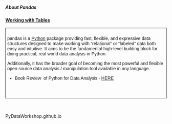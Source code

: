 <h5>About Pandas</h5>

<span style="text-decoration:underline;"><strong>Working with Tables</strong></span>

<style type="text/css">
.tg  {border-collapse:collapse;border-spacing:0;}
.tg td{font-family:Arial, sans-serif;font-size:14px;padding:10px 5px;border-style:solid;border-width:1px;overflow:hidden;word-break:normal;}
.tg th{font-family:Arial, sans-serif;font-size:14px;font-weight:normal;padding:10px 5px;border-style:solid;border-width:1px;overflow:hidden;word-break:normal;}
.tg .tg-yw4l{vertical-align:top}
</style>
<font size =6>
<table class="tg">
  <tr>
    <td class="tg-yw4l">
pandas is a <a class="reference external" href="http://www.python.org/" target="_blank">Python</a> package providing fast, flexible, and expressive data structures designed to make working with “relational” or “labeled” data both easy and intuitive. It aims to be the fundamental high-level building block for doing practical, real world data analysis in Python.

Additionally, it has the broader goal of becoming the most powerful and flexible open source data analysis / manipulation tool available in any language.
<ul>
	<li>Book Review  of Python for Data Analysis - <a href="https://dl.dropboxusercontent.com/u/6044937/PyData/KSnotes/WmcK-bookreview.pdf" target="_blank">HERE</a></li>
</ul>
&nbsp;

</td>
  </tr>
</table>
</font>

<br>



<div id="footer">
PyDataWorkshop.github.io
</div>

</body>
